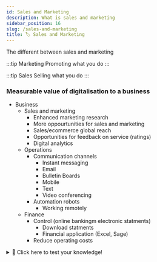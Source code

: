 ```yaml
---
id: Sales and Marketing
description: What is sales and marketing
sidebar_position: 16
slug: /sales-and-marketing
title: 🏷️ Sales and Marketing
---
```



The different between sales and marketing

:::tip Marketing
Promoting what you do
:::

:::tip Sales
Selling what you do
:::

### Measurable value of digitalisation to a business 

- Business
  - Sales and marketing
    - Enhanced marketing research
    - More oppourtunities for sales and marketing
    - Sales/ecommerce global reach
    - Opportunities for feedback on service (ratings)
    - Digital analytics
  - Operations
    - Communication channels
      - Instant messaging
      - Email
      - Bulletin Boards
      - Mobile
      - Text
      - Video conferencing 
    - Automation robots
      - Working remotely
  - Finance
    - Control (online bankingm electronic statments)
      - Download statments
      - Financial application (Excel, Sage)
    - Reduce operating costs


<details>
  <summary>🧠 Click here to test your knowledge! </summary>

<iframe src="https://quizlet.com/679351600/match/embed?i=3loczc&x=1jj1" height="500" width="100%"></iframe>

</details>
